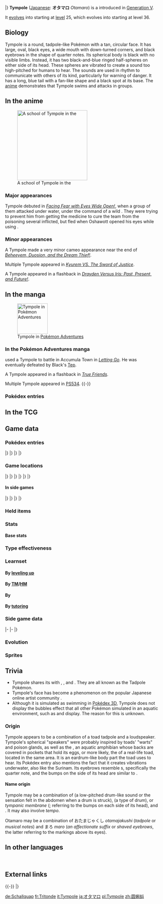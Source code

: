 {{PokémonPrevNext/Head|type=Water}}
{{PokémonPrevNext/Pokémon|type=Water|prevnum=534|prev=Conkeldurr|nextnum=536|next=Palpitoad}}
|}
{{Pokémon Infobox
|name=Tympole
|jname=オタマロ
|tmname=Otamaro
|category=Tadpole
|typebox=1
|type1=Water
|abilityn=d
|ability1=Swift Swim
|ability2=Hydration
|abilityd=Water Absorb
|ndex=535
|udex=041
|u2dex=228
|height-ftin=1'08"
|height-m=0.5
|weight-lbs=9.9
|weight-kg=4.5
|egggroupn=1
|egggroup1=Water 1
|eggcycles=20
|expyield=59
|lv100exp=1,059,860
|gendercode=127
|color=Blue
|catchrate=255
|evtotal=1
|evsp=1
|body=03
|pokefordex=tympole
|generation=5
|friendship=70
}}
'''Tympole''' ([[List of Japanese Pokémon names|Japanese]]: '''オタマロ''' ''Otamaro'') is a {{type|Water}} {{OBP|Pokémon|species}} introduced in [[Generation V]].

It [[evolution|evolves]] into {{p|Palpitoad}} starting at [[level]] 25, which evolves into {{p|Seismitoad}} starting at level 36.

==Biology==
Tympole is a round, tadpole-like Pokémon with a tan, circular face. It has large, oval, black eyes, a wide mouth with down-turned corners, and black eyebrows in the shape of quarter notes. Its spherical body is black with no visible limbs. Instead, it has two black-and-blue ringed half-spheres on either side of its head. These spheres are vibrated to create a sound too high-pitched for humans to hear. The sounds are used in rhythm to communicate with others of its kind, particularly for warning of danger. It has a long, blue tail with a fan-like shape and a black spot at its base. The [[BW032|anime]] demonstrates that Tympole swims and attacks in groups.

==In the anime==
[[File:Tympole anime.png|thumb|230px|left|A school of Tympole in the {{pkmn|anime}}]]
===Major appearances===
Tympole debuted in ''[[BW032|Facing Fear with Eyes Wide Open!]]'', when a group of them attacked {{AP|Oshawott}} under water, under the command of a wild {{AP|Palpitoad}}. They were trying to prevent him from getting the medicine to cure the team from the poisoning several {{p|Foongus}} inflicted, but fled when Oshawott opened his eyes while using {{m|Razor Shell}}.

===Minor appearances===
A Tympole made a very minor cameo appearance near the end of ''[[BW045|Beheeyem, Duosion, and the Dream Thief!]]''.

Multiple Tympole appeared in ''[[M15|Kyurem VS. The Sword of Justice]]''.

A Tympole appeared in a flashback in ''[[BW101|Drayden Versus Iris: Past, Present, and Future!]]''.

==In the manga==
[[File:N Tympole Adventures.png|thumb|100px|left|Tympole in [[Pokémon Adventures]]]]
===In the Pokémon Adventures manga===
{{adv|N}} used a Tympole to battle {{adv|Black}} in Accumula Town in ''[[PS467|Letting Go]]''. He was eventually defeated by Black's [[Tep]].

A Tympole appeared in a flashback in ''[[PS518|True Friends]]''.

Multiple Tympole appeared in [[PS534]].
{{-}}

===Pokédex entries===
{{Mangadexheader}}
{{Mangadexbody|Pokémon Adventures|[[PS468|Listening to Pokémon]]|Tympole emits rhythmic subsonic sound waves by vibrating its cheeks. These waves can be used to communicate.}}
{{Mangadexfooter}}

==In the TCG==
{{main|Tympole (TCG)}}

==Game data==
===Pokédex entries===
{{Dex/Header|type=Water}}
{{Dex/NA|gen=V}}
{{Dex/Gen|gen=V}}
{{Dex/Entry1|v=Black|t=FFF|entry=They warn others of danger by vibrating their cheeks to create a high-pitched sound.}}
{{Dex/Entry1|v=White|entry=By vibrating its cheeks, it emits sound waves imperceptible to humans. It uses the rhythm of these sounds to talk.}}
{{Dex/Entry2|v=Black 2|v2=White 2|t=FFF|entry=By vibrating its cheeks, it emits sound waves imperceptible to humans and warns others of danger.}}
|}
|}
{{Dex/Gen|gen=VI}}
{{Dex/Entry1|v=X|t=FFF|entry=By vibrating its cheeks, it emits sound waves imperceptible to humans and warns others of danger.}}
{{Dex/Entry1|v=Y|entry=By vibrating its cheeks, it emits sound waves imperceptible to humans. It uses the rhythm of these sounds to talk.}}
{{Dex/Entry1|v=Omega Ruby|t=FFF|entry=By vibrating its cheeks, it emits sound waves imperceptible to humans and warns others of danger.}}
{{Dex/Entry1|v=Alpha Sapphire|t=FFF|entry=By vibrating its cheeks, it emits sound waves imperceptible to humans. It uses the rhythm of these sounds to talk.}}
|}
|}
{{Dex/Footer}}

===Game locations===
{{Availability/Header|type=Water}}
{{Availability/NA|gen=V}}
{{Availability/Gen|gen=V}}
{{Availability/Entry2|v=Black|v2=White|t=FFF|area=[[Pinwheel Forest]] (outside)}}
{{Availability/Entry2|v=Black 2|v2=White 2|t=FFF|area=[[Pinwheel Forest]] (outside) ([[N's Pokémon]])}}
{{Availability/Entry1|v=Dream World|color={{dream color}}|area={{dwa|Pleasant Forest}}{{tt|*|Only obtainable when using an account connected to Pokémon Black 2 or White 2}}}}
|}
|}
{{Availability/Gen|gen=VI}}
{{Availability/Entry2|v=X|v2=Y|t=FFF|area={{pkmn|breeding|Breed}} {{p|Palpitoad}}}}
{{Availability/Entry2|v=Omega Ruby|v2=Alpha Sapphire|t=FFF|t2=FFF|area=[[Route]]s {{rtn|102|Hoenn}}, {{rtn|114|Hoenn}}, and {{rtn|117|Hoenn}} ({{DL|DexNav|hidden Pokémon}}{{tt|*|After capturing or defeating Groudon/Kyogre}})}}
|}
|}
{{Availability/Gen|gen=VII}}
{{Availability/Entry2/None|v=Sun|v2=Moon|area=[[Pokémon Bank]]}}
{{Availability/Entry2/None|v=Ultra Sun|v2=Ultra Moon|area=[[Pokémon Bank]]}}
|}
|}
{{Availability/Footer}}

====In side games====
{{Availability/Header|type=Water}}
{{Availability/NA|gen=V}}
{{Availability/Gen|gen=V}}
{{Availability/Entry1|1|v=Rumble Blast|color={{fire color}}|area=Lake: [[Sun-Dappled Bank]], [[Shimmering Lake]]}}
{{Availability/Entry1|1|v=PokéPark 2|link=PokéPark 2: Wonders Beyond|color={{grass color}}|area=[[Arbor Area]]}}
{{Availability/Entry1|1|v=MD GTI|link=Pokémon Mystery Dungeon: Gates to Infinity|color={{silver color}}|area=[[Stompstump Peak]], [[Forest Grotto]] (1F-7F), [[Mountain Pass]] (1F-7F), [[Silent Tundra]] (Mapless Street), [[Dreamy Island]] (1F-25F), [[Moonlit Forest]] (Golden Chamber), [[Slumbering Cave]] (B1-B99), [[Path of No Return]] (B1-B99), Magnagate dungeons}}
{{Availability/Entry1|1|v=Rumble U|color={{fire color}}|area=[[Adventure Area#Sweet, Light, and Fluffy|Adventure Area: Sweet, Light, and Fluffy]] <small>(Reward)</small>, [[Frenzy Square#Make a Big Splash!|Frenzy Square: Make a Big Splash!]]}}
|}
|}
{{Availability/Gen|gen=VI}}
{{Availability/Entry1|1|v=Battle Trozei|color={{defense color}}|area=[[Mysterious Fountain#Stage 5|Mysterious Fountain: Stage 5]]}}
{{Availability/Entry1|1|v=Shuffle|color={{beauty color}}|area=[[Roseus Center|Roseus Center: Stage 271]]<br>[[Zaffiro Coast|Zaffiro Coast: Stage 646]]}}
{{Availability/Entry1|1|v=Rumble World|color={{fire color}}|area=[[Gold Plateau#Purifying Pond|Gold Plateau: Purifying Pond]] <small>(All Areas)</small>, [[Black Realm#Soothing Shore|Black Realm: Soothing Shore]] <small>(All Areas)</small>}}
{{Availability/Entry1|1|v=Picross|color={{skill color light}}|area=[[Pokémon Picross Stages#Area 27|Area 27: Stage 01]]}}
|}
|}
{{Availability/Footer}}

===Held items===
{{HeldItems
|type=Water
|bw1=Persim Berry|bw1type=Berry|bw1rar=50
|b2w21=Pecha Berry|b2w21type=Berry|b2w21rar=50
}}

===Stats===
====Base stats====
{{BaseStats
|type=Water
|HP=50
|Attack=50
|Defense=40
|SpAtk=50
|SpDef=40
|Speed=64}}

===Type effectiveness===
{{TypeEffectiveness
|type1=Water
|Normal=100
|Fighting=100
|Flying=100
|Poison=100
|Ground=100
|Rock=100
|Bug=100
|Ghost=100
|Steel=50
|Fire=50
|Water=50
|Grass=200
|Electric=200
|Psychic=100
|Ice=50
|Dragon=100
|Dark=100
|Fairy=100
|notes=yes
|waterabsorb=maybe}}

===Learnset===
====By [[Level|leveling up]]====
{{learnlist/levelh/7|Tympole|Water|Water|5}}
{{learnlist/level7|1|Bubble|Water|Special|40|100|30||'''}}
{{learnlist/level7|1|Growl|Normal|Status|&mdash;|100|40}}
{{learnlist/level7|5|Supersonic|Normal|Status|&mdash;|55|20}}
{{learnlist/level7|9|Round|Normal|Special|60|100|15}}
{{learnlist/level7|12|Bubble Beam|Water|Special|65|100|20||'''}}
{{learnlist/level7|16|Mud Shot|Ground|Special|55|95|15||''}}
{{learnlist/level7|20|Aqua Ring|Water|Status|&mdash;|&mdash;|20}}
{{learnlist/level7|23|Uproar|Normal|Special|90|100|10}}
{{learnlist/level7|27|Muddy Water|Water|Special|90|85|10||'''}}
{{learnlist/level7|31|Rain Dance|Water|Status|&mdash;|&mdash;|5}}
{{learnlist/level7|34|Flail|Normal|Physical|&mdash;|100|15}}
{{learnlist/level7|38|Echoed Voice|Normal|Special|40|100|15}}
{{learnlist/level7|42|Hydro Pump|Water|Special|110|80|5||'''}}
{{learnlist/level7|45|Hyper Voice|Normal|Special|90|100|10}}
{{learnlist/levelf/7|Tympole|Water|Water|5}}

====By [[TM]]/[[HM]]====
{{learnlist/tmh/7|Tympole|Water|Water|5}}
{{learnlist/tm7|TM06|Toxic|Poison|Status|&mdash;|90|10}}
{{learnlist/tm7|TM07|Hail|Ice|Status|&mdash;|&mdash;|10}}
{{learnlist/tm7|TM10|Hidden Power|Normal|Special|60|100|15}}
{{learnlist/tm7|TM17|Protect|Normal|Status|&mdash;|&mdash;|10}}
{{learnlist/tm7|TM18|Rain Dance|Water|Status|&mdash;|&mdash;|5}}
{{learnlist/tm7|TM21|Frustration|Normal|Physical|&mdash;|100|20}}
{{learnlist/tm7|TM27|Return|Normal|Physical|&mdash;|100|20}}
{{learnlist/tm7|TM32|Double Team|Normal|Status|&mdash;|&mdash;|15}}
{{learnlist/tm7|TM34|Sludge Wave|Poison|Special|95|100|10}}
{{learnlist/tm7|TM36|Sludge Bomb|Poison|Special|90|100|10}}
{{learnlist/tm7|TM42|Facade|Normal|Physical|70|100|20}}
{{learnlist/tm7|TM44|Rest|Psychic|Status|&mdash;|&mdash;|10}}
{{learnlist/tm7|TM45|Attract|Normal|Status|&mdash;|100|15}}
{{learnlist/tm7|TM48|Round|Normal|Special|60|100|15}}
{{learnlist/tm7|TM49|Echoed Voice|Normal|Special|40|100|15}}
{{learnlist/tm7|TM55|Scald|Water|Special|80|100|15||'''}}
{{learnlist/tm7|TM83|Infestation|Bug|Special|20|100|20}}
{{learnlist/tm7|TM87|Swagger|Normal|Status|&mdash;|85|15}}
{{learnlist/tm7|TM88|Sleep Talk|Normal|Status|&mdash;|&mdash;|10}}
{{learnlist/tm7|TM90|Substitute|Normal|Status|&mdash;|&mdash;|10}}
{{learnlist/tm7|TM94|Surf|Water|Special|90|100|15||'''}}
{{learnlist/tm7|TM100|Confide|Normal|Status|&mdash;|&mdash;|20}}
{{learnlist/tmf/7|Tympole|Water|Water|5}}

====By {{pkmn|breeding}}====
{{learnlist/breedh/7|Tympole|Water|Water|5}}
{{learnlist/breed7|{{MSP|194|Wooper}}|After You|Normal|Status|&mdash;|&mdash;|15|*}}
{{learnlist/breed7|{{MSP|222|Corsola}}|Earth Power|Ground|Special|90|100|10||''}}
{{learnlist/breed7|{{MSP|131|Lapras}}{{MSP|194|Wooper}}{{MSP|195|Quagsire}}{{MSP|270|Lotad}}{{MSP|278|Wingull}}{{MSP|279|Pelipper}}<br>{{MSP|283|Surskit}}{{MSP|393|Piplup}}{{MSP|394|Prinplup}}{{MSP|395|Empoleon}}|Mist|Ice|Status|&mdash;|&mdash;|30}}
{{learnlist/breed7|{{MSP|060|Poliwag}}{{MSP|061|Poliwhirl}}{{MSP|194|Wooper}}{{MSP|195|Quagsire}}{{MSP|259|Marshtomp}}{{MSP|260|Swampert}}<br>{{MSP|422|Shellos}}{{MSP|423|Gastrodon}}{{MSP|618|Stunfisk}}|Mud Bomb|Ground|Special|65|85|10||''}}
{{learnlist/breed7|{{MSP|194|Wooper}}{{MSP|195|Quagsire}}{{MSP|258|Mudkip}}{{MSP|422|Shellos}}{{MSP|423|Gastrodon}}{{MSP|618|Stunfisk}}<br>{{MSP|771|Pyukumuku}}|Mud Sport|Ground|Status|&mdash;|&mdash;|15}}
{{learnlist/breed7|{{MSP|222|Corsola}}|Refresh|Normal|Status|&mdash;|&mdash;|20}}
{{learnlist/breed7|{{MSP|054|Psyduck}}{{MSP|079|Slowpoke}}{{MSP|086|Seel}}{{MSP|131|Lapras}}{{MSP|194|Wooper}}{{MSP|363|Spheal}}<br>{{MSP|399|Bidoof}}|Sleep Talk|Normal|Status|&mdash;|&mdash;|10|*}}
{{learnlist/breed7|{{MSP|363|Spheal}}{{MSP|364|Sealeo}}{{MSP|365|Walrein}}|Snore|Normal|Special|50|100|15}}
{{learnlist/breed7|{{MSP|747|Mareanie}}{{MSP|748|Toxapex}}|Venom Drench|Poison|Status|—|100|20|{{sup/7|USUM}}}}
{{learnlist/breed7|{{MSP|007|Squirtle}}{{MSP|008|Wartortle}}{{MSP|009|Blastoise}}{{MSP|054|Psyduck}}{{MSP|055|Golduck}}{{MSP|079|Slowpoke}}<br>{{MSP|080|Slowbro}}{{MSP|199|Slowking}}{{MSP|131|Lapras}}{{MSP|223|Remoraid}}{{MSP|226|Mantine}}{{MSP|278|Wingull}}<br>{{MSP|279|Pelipper}}{{MSP|350|Milotic}}{{MSP|367|Huntail}}{{MSP|368|Gorebyss}}{{MSP|422|Shellos}}{{MSP|423|Gastrodon}}<br>{{MSP|580|Ducklett}}{{MSP|581|Swanna}}{{MSP|594|Alomomola}}{{MSP|656|Froakie}}{{MSP|657|Frogadier}}{{MSP|658|Greninja}}<br>{{MSP|690|Skrelp}}{{MSP|691|Dragalge}}{{MSP|692|Clauncher}}{{MSP|693|Clawitzer}}|Water Pulse|Water|Special|60|100|20||'''}}
{{learnlist/breedf/7|Tympole|Water|Water|5}}

====By [[Move Tutor|tutoring]]====
{{learnlist/tutorh/7|Tympole|Water|Water|5}}
{{learnlist/tutor7|After You|Normal|Status|—|—|15|||no|yes}}
{{learnlist/tutor7|Bounce|Flying|Physical|85|85|5|||no|yes}}
{{learnlist/tutor7|Earth Power|Ground|Special|90|100|10||''|no|yes}}
{{learnlist/tutor7|Endeavor|Normal|Physical|—|100|5|||no|yes}}
{{learnlist/tutor7|Hyper Voice|Normal|Special|90|100|10|||no|yes}}
{{learnlist/tutor7|Icy Wind|Ice|Special|55|95|15|||no|yes}}
{{learnlist/tutor7|Snore|Normal|Special|50|100|15|||no|yes}}
{{learnlist/tutor7|Uproar|Normal|Special|90|100|10|||no|yes}}
{{learnlist/tutor7|Water Pulse|Water|Special|60|100|20||'''|no|yes}}
{{learnlist/tutorf/7|Tympole|Water|Water|5}}

===Side game data===
{{Spindata/Head|type=Water}}
{{Spindata/RumbleBlast|col=6|type=Water
|att=1
|def=1
|speed=3
}}
|-
{{Spindata/PokéPark2|col=6|type=Water|ndex=535
|pad={{p|Magikarp}} bothers them, because he acts like a king. {{p|Seismitoad}} is the only idol for Tympole.
}}
|-
{{Spindata/Battle Trozei|col=3|type=Water|ndex=535
|power=1
}}
{{Spindata/Shuffle|col=3|type=Water|ndex=535|num=403
|min=40
|max=105
|raisemaxlevel=10
|skill=Astonish
|skilldesc=Delays your opponent's disruptions.
|swapper=Spookify
}}
|}

===Evolution===
{{evobox-3
|pictype=art
|type=Water
|no1=535
|name1=Tympole
|type1-1=Water
|evo1={{bag|Rare Candy}}<br>{{color2|000|Level|Level 25}}
|no2=536
|name2=Palpitoad
|type1-2=Water
|type2-2=Ground
|evo2={{bag|Rare Candy}}<br>{{color2|000|Level|Level 36}}
|no3=537
|name3=Seismitoad
|type1-3=Water
|type2-3=Ground
}}

===Sprites===
{{Spritebox/Header|type=Water}}
{{Spritebox/NA|gen=V}}
{{Spritebox/5|ndex=535}}
{{Spritebox/6|ndex=535}}
{{Spritebox/7|ndex=535}}
{{Spritebox/Footer|535|Tympole}}

==Trivia==
* Tympole shares its {{pkmn|category}} with {{p|Poliwag}}, {{p|Poliwhirl}}, and {{p|Poliwrath}}. They are all known as the Tadpole Pokémon.
* Tympole's face has become a phenomenon on the popular Japanese online artist community {{wp|Pixiv}}.
* Although it is simulated as swimming in [[Pokédex 3D]], Tympole does not display the bubbles effect that all other Pokémon simulated in an aquatic environment, such as {{p|Eelektrik}} and {{p|Stunfisk}} display. The reason for this is unknown.

===Origin===
Tympole appears to be a combination of a toad tadpole and a loudspeaker. Tympole's spherical "speakers" were probably inspired by toads' "warts" and poison glands, as well as the {{wp|Surinam toad}}, an aquatic amphibian whose backs are covered in pockets that hold its eggs, or more likely, the {{wp|tympanum (anatomy)|tympanum}} of a real-life toad, located in the same area. It is an eardrum-like body part the toad uses to hear. Its Pokédex entry also mentions the fact that it creates vibrations underwater, also like the Surinam. Its eyebrows resemble {{wp|musical note}}s, specifically the quarter note, and the bumps on the side of its head are similar to {{wp|headphones}}.

====Name origin====
Tympole may be a combination of ''{{wp|timpani}}'' (a low-pitched drum-like sound or the sensation felt in the abdomen when a drum is struck), ''{{wp|tympani}}'' (a type of drum), or ''tympanic membrane'' ({{wp|eardrum}}; referring to the bumps on each side of its head), and ''{{wp|tadpole}}''. It may also involve ''tempo''.

Otamaro may be a combination of おたまじゃくし ''otamajakushi'' (''tadpole'' or ''musical notes'') and まろ ''maro'' (''an affectionate suffix'' or ''shaved eyebrows'', the latter referring to the markings above its eyes).

==In other languages==
{{Other languages|type=Water|type2=Water
|ja=オタマロ ''Otamaro''|jameaning=From {{tt|おたまじゃくし ''otamajakushi''|tadpole or musical notes}} and {{tt|まろ ''maro''|an affectionate suffix or shaved eyebrows}}
|de=Schallquap|demeaning=From ''{{tt|Schall|sound}}'' and ''{{tt|Kaulquappe|tadpole}}''
|fr=Tritonde|frmeaning=From ''{{tt|triton|newt}}'' and ''{{tt|onde|wave}}''
|es=Tympole|esmeaning=Same as English name
|it=Tympole|itmeaning=Same as English name
|ko=동챙이 ''Dongchaengi''|komeaning=From {{tt|동글다 ''donggeulda''|round}} or {{tt|동 (童) ''dong''|child}} and {{tt|올챙이 ''olchaengi''|tadpole}}
|zh_cmn=圓蝌蚪 / 圆蝌蚪 ''Yuánkēdǒu''|zh_cmnmeaning=Literally "Round tadpole".
|ru=Тимпоул ''Timpoul''|rumeaning=Transcription of English name
}}
<br clear="left">
<!--
==Notes==
<references />-->

==External links==

{{-}}
{{PokémonPrevNext/Head|type=Water}}
{{PokémonPrevNext/Pokémon|type=Water|prevnum=534|prev=Conkeldurr|nextnum=536|next=Palpitoad}}
|}
{{Project Pokédex notice}}

[[de:Schallquap]]
[[fr:Tritonde]]
[[it:Tympole]]
[[ja:オタマロ]]
[[pl:Tympole]]
[[zh:圆蝌蚪]]